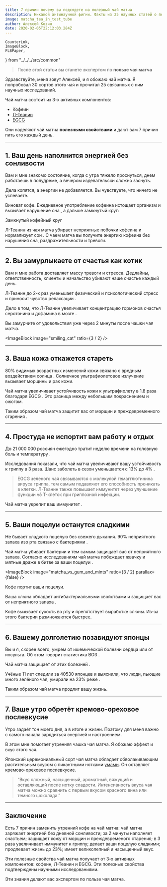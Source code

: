 ```yaml
---
title: 7 причин почему вы подсядете на полезный чай матча
description: Никакой антинаучной фигни. Факты из 25 научных статей о полезных свойствах чая матча на 2020 г.
image: matcha_tea_in_test_tube
author: Алексей Козин
date: 2020-02-05T22:12:03.284Z
---
```


    CounterLnk, 
    ImageBlock, 
    FLBPaper, 
} from "../../../src/common"

<!-- TODO: emotions -->
<!-- TODO: images -->
<!-- TODO: header -->

<!-- Вступление -->

> После этой статьи вы станете экспертом по **пользе чая матча**

Здравствуйте, меня зовут Алексей, и я обожаю чай матча. Я попробовал 30 сортов этого чая и прочитал 25 связанных с ним научных исследований.

Чай матча состоит из 3-х активных компонентов:

- Кофеин
- [Л-Теанин](https://en.wikipedia.org/wiki/Theanine)
- [EGCG](https://ru.wikipedia.org/wiki/%D0%93%D0%B0%D0%BB%D0%BB%D0%B0%D1%82_%D1%8D%D0%BF%D0%B8%D0%B3%D0%B0%D0%BB%D0%BB%D0%BE%D0%BA%D0%B0%D1%82%D0%B5%D1%85%D0%B8%D0%BD%D0%B0)

Они наделяют чай матча **полезными свойствами** и дают вам 7 причин пить его каждый день.

---

## 1. Ваш день наполнится энергией без сонливости

<!-- проблема -->

Вам и мне знакомо состояние, когда с утра тяжело проснуться, днем работаешь в полудреме, а вечером издевательски сложно заснуть.

Дела копятся, а энергии не добавляется. Вы чувствуете, что ничего не успеваете.

Виноват кофе. Ежедневное употребление кофеина истощает организм и вызывает нарушение сна <CounterLnk href="https://www.ncbi.nlm.nih.gov/pubmed/17950009"/>, а дальше замкнутый круг:

<Box>
  <FLBPaper>
    <CoffeeDiagram style={{ width: "100%", background: "white" }} />
  </FLBPaper>
  <Box textAlign="center" mt={1}>
    <Typography variant="subtitle1" paragraph={true}>
      Замкнутый кофейный круг
    </Typography>
  </Box>
</Box>

<!-- решение -->

Л-Теанин из чая матча убирает неприятные побочки кофеина <CounterLnk href="https://academic.oup.com/nutritionreviews/article-abstract/66/2/82/1863235" /> и нормализует сон <CounterLnk href="https://www.tandfonline.com/doi/abs/10.1080/07315724.2014.926153" />. С чаем матча вы получите энергию кофеина без нарушения сна, раздражительности и тревоги.

---

<!-- сюдаже тревогу и стресс -->

## 2. Вы замурлыкаете от счастья как котик

<!-- проблема -->

Вам и мне работа доставляет массу тревоги и стресса. Дедлайны, ответственность, клиенты и начальство убивают наше счастье каждый день.

<!-- решение -->

Л-Теанин до 2-х раз уменьшает физический и психологический стресс <CounterLnk href="https://www.sciencedirect.com/science/article/pii/S0301051106001451" /> и приносит чувство релаксации <CounterLnk href="https://www.ncbi.nlm.nih.gov/pubmed/18296328" />.

Дело в том, что Л-Теанин увеличивает концентрацию гормонов счастья серотонина и дофамина в мозге <CounterLnk href="https://link.springer.com/article/10.1023/A:1022490806093" />.

Вы замурчите от удовольствия уже через 2 минуты после чашки чая матча.

<ImageBlock image="smiling_cat" ratio={3 / 2}  />

---

## 3. Ваша кожа откажется стареть

<!-- проблема -->

80% видимых возрастных изменений кожи связано с вредным воздействием солнца <CounterLnk href="https://www.ncbi.nlm.nih.gov/pmc/articles/PMC3790843/" />. Солнечное ультрафиолетовое излучение вызывает морщины и рак кожи.

<!-- решение -->

Чай матча увеличивает устойчивость кожи к ультрафиолету в 1.8 раза благодаря EGCG <CounterLnk href="http://holistic-bio.com/science/pdf/22.%20Skin%20Pharm%20Physio%202009.pdf" />. Это разница между небольшим покраснением и ожогом.

Таким образом чай матча защитит вас от морщин и преждевременного старения <CounterLnk href="https://www.ncbi.nlm.nih.gov/pubmed/29316635" />.

---

<!-- ## Где купить чай матча

Закажите японский чай матча [в нашем магазине](/). Вы получите бесплатный набор для заварки чая с первой покупкой. Вам бесплатно доставят чай за 1-2 дня по Санкт-Петербургу и Москве.

--- -->

<!-- http://www.euro.who.int/ru/health-topics/communicable-diseases/influenza/data-and-statistics -->

## 4. Простуда не испортит вам работу и отдых

<!-- проблема -->

До 21 000 000 россиян ежегодно тратит неделю времени на головную боль и температуру <CounterLnk href="http://www.euro.who.int/ru/health-topics/communicable-diseases/influenza/data-and-statistics" />.

<!-- решение -->

Исследования показали, что чай матча увеличивают вашу устойчивость к гриппу в 3 раза. Шанс заболеть в сезон уменьшается с 13% до 4% <CounterLnk href="https://bmccomplementalternmed.biomedcentral.com/articles/10.1186/1472-6882-11-15" />.

> EGCG зеленого чая связываются с молекулой гемагглютинина вируса гриппа, тем самым подавляют его способность проникать в клетки. Л-Теанин также повышает иммунитет через улучшение функции γδ T-клеток при гриппозной инфекции.

Чай матча укрепит ваш иммунитет <CounterLnk href="https://www.ncbi.nlm.nih.gov/pmc/articles/PMC3594666/" />.

---

## 5. Ваши поцелуи останутся сладкими

<!-- проблема -->

Не бывает сладкого поцелую без свежего дыхания. 90% неприятного запаха изо рта связано с бактериями <CounterLnk href="https://www.tandfonline.com/doi/abs/10.1080/10426507.2012.736894" />.

<!-- решение -->

Чай матча убивает бактерии и тем самым защищает вас от неприятного запаха. Согласно исследованиям чай матча побеждает жвачку и мятные драже в битве за ваши поцелуи <CounterLnk href="https://www.ncbi.nlm.nih.gov/pubmed/18388413" />.

<ImageBlock image="matcha_vs_gum_and_mints" ratio={3 / 2} parallax={false} />

Кофе портит ваши поцелуи.

Ваша слюна обладает антибактериальными свойствами и защищает вас от неприятного запаха <CounterLnk href="https://www.ncbi.nlm.nih.gov/pubmed/9860091" />.

Кофе вызывает сухость во рту и препятствует выработке слюны. Из-за этого бактерии размножаются быстрее.

---

<!-- сюда сержце, мозг и долголетие -->

## 6. Вашему долголетию позавидуют японцы

<!-- проблема -->

Вы и я, скорее всего, умрем от ишемической болезни сердца или от инсульта. Об этом говорит статистика ВОЗ <CounterLnk href="https://www.who.int/ru/news-room/fact-sheets/detail/the-top-10-causes-of-death" />.

<!-- решение -->

Чай матча защищает от этих болезней <CounterLnk href="https://www.ncbi.nlm.nih.gov/pmc/articles/PMC2748751/" />.

Учёные 11 лет следили за 40530 японцев и выяснили, что люди, пьющие много зелёного чая, умирали на 23% реже <CounterLnk href="https://jamanetwork.com/journals/jama/article-abstract/203337" />.

Таким образом чай матча продлит вашу жизнь.

---

<!-- сюда всё про вкус -->

## 7. Ваше утро обретёт кремово-ореховое послевкусие

<!-- проблема -->

Утро задаёт тон моего дня, а в итоге и жизни. Поэтому для меня важно с самого начала зарядиться энергией и настроением.

<!-- решение -->

В этом мне помогает утренняя чашка чая матча. Я обожаю эффект и вкус этого чая.

Японский церемониальный сорт чая матча обладает обволакивающим растительным вкусом с пикантными нотками [умами](https://ru.wikipedia.org/wiki/%D0%A3%D0%BC%D0%B0%D0%BC%D0%B8). Он оставляет кремово-ореховое послевкусие.

> “Вкус сложный, насыщенный, ароматный, вяжущий и оставляющий после нотку сладости. Интенсивность вкуса чая матча можно сравнить с первым вкусом красного вина или темного шоколада.”

---

## Заключение

Есть 7 причин заменить утренний кофе на чай матча: чай матча заряжает энергией без дневной сонливости; за 2 минуты наполняет счастьем; защищает кожу от морщин и преждевременого старения; в 3 раза увеличивает иммунитет к гриппу; делает ваши поцелую сладкими; продлевает жизнь до 23%; имеет великолепный и насыщенный вкус.

Эти полезные свойства чай матча получает от 3-х активных компонентов: кофеин, Л-Теанин и EGCG. Эти полезные свойства подтверждены научными исследованиями.

Эти знания делают вас экспертом по пользе чая матча.

